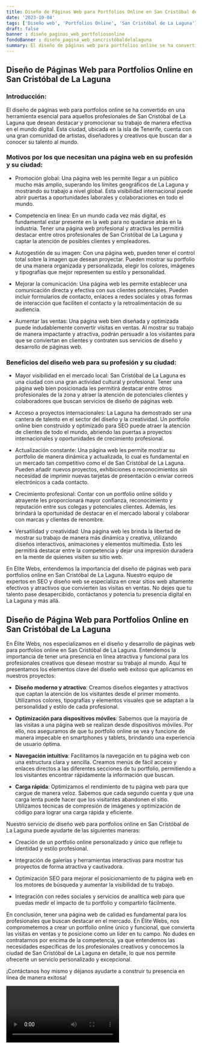 ```yaml
---
title: Diseño de Páginas Web para Portfolios Online en San Cristóbal de La Laguna
date: '2023-10-04'
tags: ['Diseño web', 'Portfolios Online', 'San Cristóbal de La Laguna']
draft: false
banner : diseño_paginas_web_portfoliosonline
fondoBanner : diseño_pagina_web_sancristóbaldelalaguna
summary: El diseño de páginas web para portfolios online se ha convertido en una herramienta esencial para aquellos profesionales de San Cristóbal de La Laguna que desean destacar y promocionar su trabajo de manera efectiva en el mundo digital. Esta ciudad, ubicada en la isla de Tenerife, cuenta con una gran comunidad de artistas, diseñadores y creativos que buscan dar a conocer su talento al mundo.
---
```


## Diseño de Páginas Web para Portfolios Online en San Cristóbal de La Laguna

### Introducción:

El diseño de páginas web para portfolios online se ha convertido en una herramienta esencial para aquellos profesionales de San Cristóbal de La Laguna que desean destacar y promocionar su trabajo de manera efectiva en el mundo digital. Esta ciudad, ubicada en la isla de Tenerife, cuenta con una gran comunidad de artistas, diseñadores y creativos que buscan dar a conocer su talento al mundo.

### Motivos por los que necesitan una página web en su profesión y su ciudad:

- Promoción global: Una página web les permite llegar a un público mucho más amplio, superando los límites geográficos de La Laguna y mostrando su trabajo a nivel global. Esta visibilidad internacional puede abrir puertas a oportunidades laborales y colaboraciones en todo el mundo.

- Competencia en línea: En un mundo cada vez más digital, es fundamental estar presente en la web para no quedarse atrás en la industria. Tener una página web profesional y atractiva les permitirá destacar entre otros profesionales de San Cristóbal de La Laguna y captar la atención de posibles clientes y empleadores.

- Autogestión de su imagen: Con una página web, pueden tener el control total sobre la imagen que desean proyectar. Pueden mostrar su portfolio de una manera organizada y personalizada, elegir los colores, imágenes y tipografías que mejor representen su estilo y personalidad.

- Mejorar la comunicación: Una página web les permite establecer una comunicación directa y efectiva con sus clientes potenciales. Pueden incluir formularios de contacto, enlaces a redes sociales y otras formas de interacción que faciliten el contacto y la retroalimentación de su audiencia.

- Aumentar las ventas: Una página web bien diseñada y optimizada puede indudablemente convertir visitas en ventas. Al mostrar su trabajo de manera impactante y atractiva, podrán persuadir a los visitantes para que se conviertan en clientes y contraten sus servicios de diseño y desarrollo de páginas web.

### Beneficios del diseño web para su profesión y su ciudad:

- Mayor visibilidad en el mercado local: San Cristóbal de La Laguna es una ciudad con una gran actividad cultural y profesional. Tener una página web bien posicionada les permitirá destacar entre otros profesionales de la zona y atraer la atención de potenciales clientes y colaboradores que buscan servicios de diseño de páginas web.

- Acceso a proyectos internacionales: La Laguna ha demostrado ser una cantera de talento en el sector del diseño y la creatividad. Un portfolio online bien construido y optimizado para SEO puede atraer la atención de clientes de todo el mundo, abriendo las puertas a proyectos internacionales y oportunidades de crecimiento profesional.

- Actualización constante: Una página web les permite mostrar su portfolio de manera dinámica y actualizada, lo cual es fundamental en un mercado tan competitivo como el de San Cristóbal de La Laguna. Pueden añadir nuevos proyectos, exhibiciones o reconocimientos sin necesidad de imprimir nuevas tarjetas de presentación o enviar correos electrónicos a cada contacto.

- Crecimiento profesional: Contar con un portfolio online sólido y atrayente les proporcionará mayor confianza, reconocimiento y reputación entre sus colegas y potenciales clientes. Además, les brindará la oportunidad de destacar en el mercado laboral y colaborar con marcas y clientes de renombre.

- Versatilidad y creatividad: Una página web les brinda la libertad de mostrar su trabajo de manera más dinámica y creativa, utilizando diseños interactivos, animaciones y elementos multimedia. Esto les permitirá destacar entre la competencia y dejar una impresión duradera en la mente de quienes visiten su sitio web.

En Elite Webs, entendemos la importancia del diseño de páginas web para portfolios online en San Cristóbal de La Laguna. Nuestro equipo de expertos en SEO y diseño web se especializa en crear sitios web altamente efectivos y atractivos que convierten las visitas en ventas. No dejes que tu talento pase desapercibido, contáctanos y potencia tu presencia digital en La Laguna y más allá.

<GifSeo />

<Cta />

## Diseño de Página Web para Portfolios Online en San Cristóbal de La Laguna

En Élite Webs, nos especializamos en el diseño y desarrollo de páginas web para portfolios online en San Cristóbal de La Laguna. Entendemos la importancia de tener una presencia en línea atractiva y funcional para los profesionales creativos que desean mostrar su trabajo al mundo. Aquí te presentamos los elementos clave del diseño web exitoso que aplicamos en nuestros proyectos:

- **Diseño moderno y atractivo**: Creamos diseños elegantes y atractivos que captan la atención de los visitantes desde el primer momento. Utilizamos colores, tipografías y elementos visuales que se adaptan a la personalidad y estilo de cada profesional.

- **Optimización para dispositivos móviles**: Sabemos que la mayoría de las visitas a una página web se realizan desde dispositivos móviles. Por ello, nos aseguramos de que tu portfolio online se vea y funcione de manera impecable en smartphones y tablets, brindando una experiencia de usuario óptima.

- **Navegación intuitiva**: Facilitamos la navegación en tu página web con una estructura clara y sencilla. Creamos menús de fácil acceso y enlaces directos a las diferentes secciones de tu portfolio, permitiendo a los visitantes encontrar rápidamente la información que buscan.

- **Carga rápida**: Optimizamos el rendimiento de tu página web para que cargue de manera veloz. Sabemos que cada segundo cuenta y que una carga lenta puede hacer que los visitantes abandonen el sitio. Utilizamos técnicas de compresión de imágenes y optimización de código para lograr una carga rápida y eficiente.

Nuestro servicio de diseño web para portfolios online en San Cristóbal de La Laguna puede ayudarte de las siguientes maneras:

- Creación de un portfolio online personalizado y único que refleje tu identidad y estilo profesional.

- Integración de galerías y herramientas interactivas para mostrar tus proyectos de forma atractiva y cautivadora.

- Optimización SEO para mejorar el posicionamiento de tu página web en los motores de búsqueda y aumentar la visibilidad de tu trabajo.

- Integración con redes sociales y servicios de analítica web para que puedas medir el impacto de tu portfolio y compartirlo fácilmente.

En conclusión, tener una página web de calidad es fundamental para los profesionales que buscan destacar en el mercado. En Élite Webs, nos comprometemos a crear un portfolio online único y funcional, que convierta las visitas en ventas y te posicione como un líder en tu campo. No dudes en contratarnos por encima de la competencia, ya que entendemos las necesidades específicas de los profesionales creativos y conocemos la ciudad de San Cristóbal de La Laguna en detalle, lo que nos permite ofrecerte un servicio personalizado y excepcional.

¡Contáctanos hoy mismo y déjanos ayudarte a construir tu presencia en línea de manera exitosa!

<Video />

<CtaBot job='Portfolios Online' city='San Cristóbal de La Laguna'/>

<Gmaps query='San Cristóbal de La Laguna+españa+maps' />